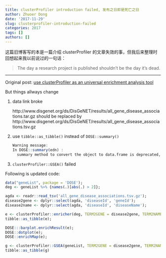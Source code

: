 ```yaml
---
title: clusterProfiler introduction failed, 发布之日即是死亡之日
author: Zhuoer Dong
date: '2017-11-29'
slug: clusterprofiler-introduction-failed
categories: 2017
tags: []
authors: []
---
```


这篇旧博客写的本是一篇介绍 clusterProfiler 的文章失效的事，但我后来整理时回想起来我以前说过的一句话：

> The day a research project is published shouldn't be the day it's dead.

--------------------------------------

Original post: [use clusterProfiler as an universal enrichment analysis tool](https://guangchuangyu.github.io/2015/05/use-clusterprofiler-as-an-universal-enrichment-analysis-tool/)

But things allways change

1. data link broke

    http://www.disgenet.org/ds/DisGeNET/results/all_gene_disease_associations.tar.gz should be replaced by http://www.disgenet.org/ds/DisGeNET/results/all_gene_disease_associations.tsv.gz

1. use `tibble::as_tibble()` instead of `DOSE::summary()`
    
    ```r
    Warning message:
    In DOSE::summary(edn) :
      summary method to convert the object to data.frame is deprecated, please use as.data.frame instead.
    ```

1. `clusterProfiler::GSEA()` failed

Following is updated code:

```r
data("geneList", package = 'DOSE');
deg <- geneList %>% {names(.)[abs(.) > 2]};

agda <- readr::read_tsv('all_gene_disease_associations.tsv.gz');
disease2gene <- dplyr::select(agda, 'diseaseId', 'geneId');
disease2name <- dplyr::select(agda, 'diseaseId', 'diseaseName');

e <- clusterProfiler::enricher(deg, TERM2GENE = disease2gene, TERM2NAME = disease2name);
tibble::as_tibble(e);

DOSE:::barplot.enrichResult(e);
DOSE::dotplot(e);
DOSE::enrichMap(e);

g <- clusterProfiler::GSEA(geneList, TERM2GENE = disease2gene, TERM2NAME = disease2name);
tibble::as_tibble(g)
```

